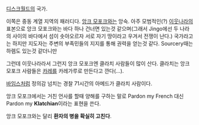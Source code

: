 [[디스크월드]]의 국가.

이쪽은 중동 계열 지역의 패러디다. [[앙크 모포크]]와는 앙숙. 아주 모범적인(?) [[이웃나라]]의 표본으로 앙크 모포크와는 바다 하나 건너면 있는것 같으며(그래서 Jingo에선 두 나라의 사이의 바다에서 섬이 솟아오르자 서로 자기 땅이라고 우겨서 전쟁이 난다.) 국가라고는 하지만 지도자는 주변의 부족민들의 지지를 통해 권력을 얻는것 같다. Sourcery때는 하렘도 있는것 같더니만

그런데 이웃나라라서 그런지 앙크 모포크엔 클라치 사람들이 많이 산다. 클라치는 앙크 모포크 사람들은 [[카레]]를 카레가루로 만든다고 깐다(...).

[[바임스]]처럼 정의감 넘치는 경찰 71시간의 아메드가 클라치 사람이다.

앙크 모포크에서는 거친 언사를 할때 양해를 구하는 말로 Pardon my French 대신 Pardon my '''Klatchian'''이라는 표현을 쓴다.

앙크 모포크와는 달리 '''환자의 병을 확실히 고친다'''.  

